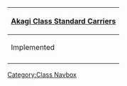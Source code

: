 {| class="mw-collapsible mw-collapsed wikitable" align=center
! [[:Category:Akagi Class|Akagi Class Standard Carriers]]
|-
! Implemented
|-
| align=center | {{ShipLink|Akagi}}
|}<noinclude>[[Category:Class Navbox]]</noinclude>